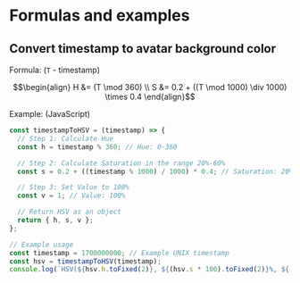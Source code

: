 # Formulas and examples

## Convert timestamp to avatar background color

Formula: (`T` - timestamp)

```math
\begin{align}
H &= (T \mod 360) \\
S &= 0.2 + ((T \mod 1000) \div 1000) \times 0.4
\end{align}
```

Example: (JavaScript)

```js
const timestampToHSV = (timestamp) => {
  // Step 1: Calculate Hue
  const h = timestamp % 360; // Hue: 0-360

  // Step 2: Calculate Saturation in the range 20%-60%
  const s = 0.2 + ((timestamp % 1000) / 1000) * 0.4; // Saturation: 20%-60%

  // Step 3: Set Value to 100%
  const v = 1; // Value: 100%

  // Return HSV as an object
  return { h, s, v };
};

// Example usage
const timestamp = 1700000000; // Example UNIX timestamp
const hsv = timestampToHSV(timestamp);
console.log(`HSV(${hsv.h.toFixed(2)}, ${(hsv.s * 100).toFixed(2)}%, ${(hsv.v * 100).toFixed(2)}%)`);
```
